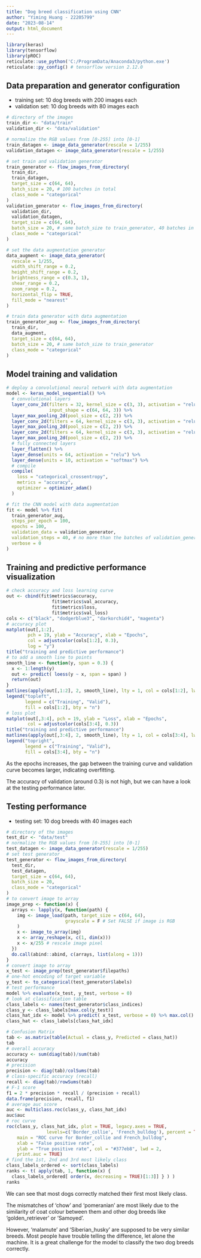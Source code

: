 ```yaml
---
title: "Dog breed classification using CNN"
author: "Yiming Huang - 22205799"
date: "2023-08-14"
output: html_document
---
```


```r
library(keras)
library(tensorflow)
library(pROC)
reticulate::use_python('C:/ProgramData/Anaconda3/python.exe')
reticulate::py_config() # tensorflow version 2.12.0
```

## Data preparation and generator configuration

* training set: 10 dog breeds with 200 images each
* validation set: 10 dog breeds with 80 images each

```r
# directory of the images
train_dir <- "data/train"
validation_dir <- "data/validation"

# normalize the RGB values from [0-255] into [0-1]
train_datagen <- image_data_generator(rescale = 1/255)
validation_datagen <- image_data_generator(rescale = 1/255)

# set train and validation generator
train_generator <- flow_images_from_directory(
  train_dir,
  train_datagen,
  target_size = c(64, 64),
  batch_size = 20, # 100 batches in total
  class_mode = "categorical"
)
validation_generator <- flow_images_from_directory(
  validation_dir,
  validation_datagen,
  target_size = c(64, 64),
  batch_size = 20, # same batch_size to train_generator, 40 batches in total
  class_mode = "categorical"
)

# set the data augmentation generator
data_augment <- image_data_generator(
  rescale = 1/255,
  width_shift_range = 0.2,
  height_shift_range = 0.2,
  brightness_range = c(0.3, 1),
  shear_range = 0.2,
  zoom_range = 0.2,
  horizontal_flip = TRUE,
  fill_mode = "nearest"
)

# train data generator with data augmentation
train_generator_aug <- flow_images_from_directory(
  train_dir,
  data_augment,
  target_size = c(64, 64),
  batch_size = 20, # same batch_size to train_generator
  class_mode = "categorical"
)
```

## Model training and validation

```r
# deploy a convolutional neural network with data augmentation
model <- keras_model_sequential() %>%
  # convolutional layers
  layer_conv_2d(filters = 32, kernel_size = c(3, 3), activation = "relu",
                input_shape = c(64, 64, 3)) %>%
  layer_max_pooling_2d(pool_size = c(2, 2)) %>%
  layer_conv_2d(filters = 64, kernel_size = c(3, 3), activation = "relu") %>%
  layer_max_pooling_2d(pool_size = c(2, 2)) %>%
  layer_conv_2d(filters = 64, kernel_size = c(3, 3), activation = "relu") %>%
  layer_max_pooling_2d(pool_size = c(2, 2)) %>%
  # fully connected layers
  layer_flatten() %>%
  layer_dense(units = 64, activation = "relu") %>%
  layer_dense(units = 10, activation = "softmax") %>%
  # compile
  compile(
    loss = "categorical_crossentropy",
    metrics = "accuracy",
    optimizer = optimizer_adam()
  )

# fit the CNN model with data augmentation
fit <- model %>% fit(
  train_generator_aug,
  steps_per_epoch = 100,
  epochs = 100,
  validation_data = validation_generator,
  validation_steps = 40, # no more than the batches of validation_generator
  verbose = 0
)
```

## Training and predictive performance visualization

```r
# check accuracy and loss learning curve
out <- cbind(fit$metrics$accuracy,
                 fit$metrics$val_accuracy,
                 fit$metrics$loss,
                 fit$metrics$val_loss)
cols <- c("black", "dodgerblue3", "darkorchid4", "magenta")
# accuracy plot
matplot(out[,1:2],
        pch = 19, ylab = "Accuracy", xlab = "Epochs",
        col = adjustcolor(cols[1:2], 0.3),
        log = "y")
title("training and predictive performance")
# to add a smooth line to points
smooth_line <- function(y, span = 0.3) {
  x <- 1:length(y)
  out <- predict( loess(y ~ x, span = span) )
  return(out)
}
matlines(apply(out[,1:2], 2, smooth_line), lty = 1, col = cols[1:2], lwd = 2)
legend("topleft", 
       legend = c("Training", "Valid"),
       fill = cols[1:2], bty = "n")
# loss plot
matplot(out[,3:4], pch = 19, ylab = "Loss", xlab = "Epochs",
        col = adjustcolor(cols[3:4], 0.3))
title("training and predictive performance")
matlines(apply(out[,3:4], 2, smooth_line), lty = 1, col = cols[3:4], lwd = 2)
legend("topright", 
       legend = c("Training", "Valid"),
       fill = cols[3:4], bty = "n")
```

As the epochs increases, the gap between the training curve and validation curve becomes larger, indicating overfitting.

The accuracy of validation (around 0.3) is not high, but we can have a look at the testing performance later.

## Testing performance

* testing set: 10 dog breeds with 40 images each

```r
# directory of the images
test_dir <- "data/test"
# normalize the RGB values from [0-255] into [0-1]
test_datagen <- image_data_generator(rescale = 1/255)
# set test generator
test_generator <- flow_images_from_directory(
  test_dir,
  test_datagen,
  target_size = c(64, 64),
  batch_size = 20,
  class_mode = "categorical"
)
# to convert image to array
image_prep <- function(x) {
  arrays <- lapply(x, function(path) {
    img <- image_load(path, target_size = c(64, 64), 
                      grayscale = F # Set FALSE if image is RGB
    )
    x <- image_to_array(img)
    x <- array_reshape(x, c(1, dim(x)))
    x <- x/255 # rescale image pixel
  })
  do.call(abind::abind, c(arrays, list(along = 1)))
}
# convert image to array
x_test <- image_prep(test_generator$filepaths)
# one-hot encoding of target variable
y_test <- to_categorical(test_generator$labels)
# test performance
model %>% evaluate(x_test, y_test, verbose = 0)
# look at classification table
class_labels <- names(test_generator$class_indices)
class_y <- class_labels[max.col(y_test)]
class_hat_idx <- model %>% predict( x_test, verbose = 0) %>% max.col()
class_hat <- class_labels[class_hat_idx]
```

```r
# Confusion Matrix
tab <- as.matrix(table(Actual = class_y, Predicted = class_hat))
tab
# overall accuracy
accuracy <- sum(diag(tab))/sum(tab)
accuracy
# precision
precision <- diag(tab)/colSums(tab)
# class-specific accuracy (recall)
recall <- diag(tab)/rowSums(tab)
# F-1 score
f1 = 2 * precision * recall / (precision + recall)
data.frame(precision, recall, f1)
# average auc score
auc <- multiclass.roc(class_y, class_hat_idx)
auc$auc
# roc curve
roc(class_y, class_hat_idx, plot = TRUE, legacy.axes = TRUE,
               levels=c('Border_collie', 'French_bulldog'), percent = TRUE, 
    main = "ROC curve for Border_collie and French_bulldog",
    xlab = "False positive rate",
    ylab = "True positive rate", col = "#377eb8", lwd = 2,
    print.auc = TRUE)
# find the 1st, 2nd and 3rd most likely class
class_labels_ordered <- sort(class_labels)
ranks <- t( apply(tab, 1, function(x) {
  class_labels_ordered[ order(x, decreasing = TRUE)[1:3]] } ) )
ranks
```

We can see that most dogs correctly matched their first most likely class.

The mismatches of ‘chow’ and ‘pomeranian’ are most likely due to the similarity of coat colour between them and other dog breeds like ‘golden_retriever’ or ‘Samoyed’.

However, 'malamute' and 'Siberian_husky' are supposed to be very similar breeds. Most people have trouble telling the difference, let alone the machine. It is a great challenge for the model to classify the two dog breeds correctly.